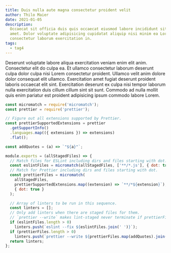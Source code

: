 ```yaml
---
title: Duis nulla aute magna consectetur proident velit
author: Thilo Maier
date: 2021-01-05
description:
  Occaecat sit officia duis quis occaecat eiusmod labore incididunt sit id eu
  amet. Dolor voluptate adipisicing cupidatat aliquip nisi minim ea Lorem non
  consectetur laborum exercitation in.
tags:
  - tag4
---
```


Deserunt voluptate labore aliqua exercitation veniam enim elit anim. Consectetur
elit do culpa ea. Et ullamco consectetur laborum deserunt culpa dolor culpa nisi
Lorem consectetur proident. Ullamco velit anim dolore dolor consequat elit
ullamco. Exercitation amet fugiat deserunt proident laboris occaecat elit sint.
Exercitation deserunt ex culpa nisi tempor laborum nulla exercitation duis
cillum cillum sint sit sunt. Commodo ad nulla mollit quis enim pariatur est
proident adipisicing ipsum commodo labore Lorem.

```js
const micromatch = require('micromatch');
const prettier = require('prettier');

// Figure out all extensions supported by Prettier.
const prettierSupportedExtensions = prettier
  .getSupportInfo()
  .languages.map(({ extensions }) => extensions)
  .flat();

const addQuotes = (a) => `"${a}"`;

module.exports = (allStagedFiles) => {
  // Match files for ESLint including dirs and files starting with dot.
  const eslintFiles = micromatch(allStagedFiles, ['**/*.js'], { dot: true });
  // Match for Prettier including dirs and files starting with dot.
  const prettierFiles = micromatch(
    allStagedFiles,
    prettierSupportedExtensions.map((extension) => `**/*${extension}`),
    { dot: true }
  );

  // Array of linters to be run in this sequence.
  const linters = [];
  // Only add linters when there are staged files for them.
  // `prettier --write` makes lint-staged never terminate if prettierFiles is empty.
  if (eslintFiles.length > 0)
    linters.push(`eslint --fix ${eslintFiles.join(' ')}`);
  if (prettierFiles.length > 0)
    linters.push(`prettier --write ${prettierFiles.map(addQuotes).join(' ')}`);
  return linters;
};
```
